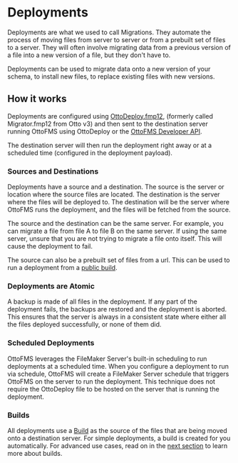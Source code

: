 # Deployments

Deployments are what we used to call Migrations. They automate the process of moving files from server to server or from a prebuilt set of files to a server. They will often involve migrating data from a previous version of a file into a new version of a file, but they don't have to.

Deployments can be used to migrate data onto a new version of your schema, to install new files, to replace existing files with new versions.

## How it works

Deployments are configured using [OttoDeploy.fmp12](/ottodeploy), (formerly called Migrator.fmp12 from Otto v3) and then sent to the destination server running OttoFMS using OttoDeploy or the [OttoFMS Developer API](/apidoc).

The destination server will then run the deployment right away or at a scheduled time (configured in the deployment payload).

### Sources and Destinations

Deployments have a source and a destination. The source is the server or location where the source files are located. The destination is the server where the files will be deployed to. The destination will be the server where OttoFMS runs the deployment, and the files will be fetched from the source.

The source and the destination can be the same server. For example, you can migrate a file from file A to file B on the same server. If using the same server, unsure that you are not trying to migrate a file onto itself. This will cause the deployment to fail.

The source can also be a prebuilt set of files from a url. This can be used to run a deployment from a [public build](/concepts/public-builds).

### Deployments are Atomic

A backup is made of all files in the deployment. If any part of the deployment fails, the backups are restored and the deployment is aborted. This ensures that the server is always in a consistent state where either all the files deployed successfully, or none of them did.

### Scheduled Deployments

OttoFMS leverages the FileMaker Server's built-in scheduling to run deployments at a scheduled time. When you configure a deployment to run via schedule, OttoFMS will create a FileMaker Server schedule that triggers OttoFMS on the server to run the deployment. This technique does not require the OttoDeploy file to be hosted on the server that is running the deployment.

### Builds

All deployments use a [Build](/concepts/builds) as the source of the files that are being moved onto a destination server. For simple deployments, a build is created for you automatically. For advanced use cases, read on in the [next section](/concepts/builds) to learn more about builds.
